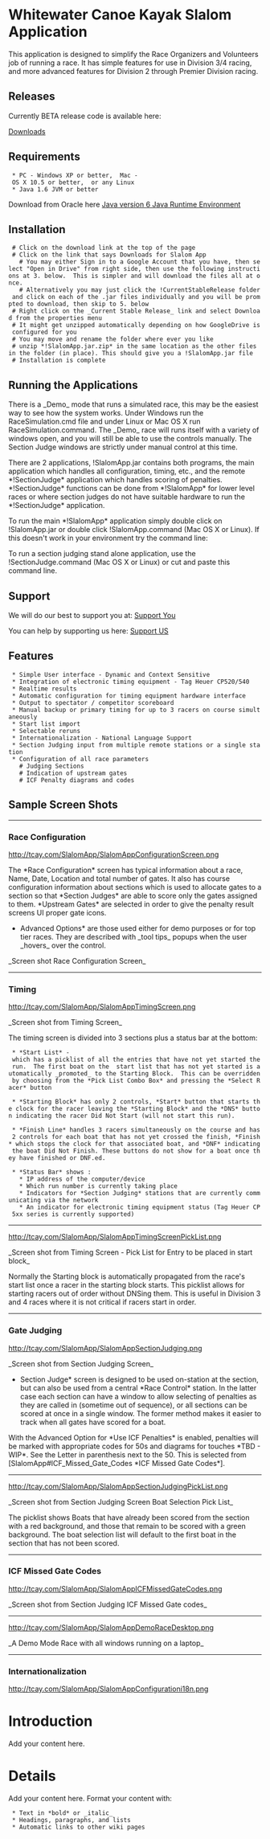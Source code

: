 =Whitewater Canoe Kayak Slalom Application=

This application is designed to simplify the Race Organizers and Volunteers job of running a race.  It has simple features for use in Division 3/4 racing, and more advanced features for Division 2 through Premier Division racing. 

==Releases==

Currently BETA release code is available here:

[https://drive.google.com/folderview?id=0B0uX48lguh9aSmpVbnlNbDF1d1E&usp=sharing Downloads]


==Requirements==
  * PC - Windows XP or better,  Mac - OS X 10.5 or better,  or any Linux
  * Java 1.6 JVM or better

Download from Oracle here [http://www.oracle.com/technetwork/java/javase/downloads/jre6-downloads-1637595.html Java version 6 Java Runtime Environment]

==Installation==
  # Click on the download link at the top of the page
  # Click on the link that says Downloads for Slalom App
    # You may either Sign in to a Google Account that you have, then select "Open in Drive" from right side, then use the following instructions at 3. below.  This is simpler and will download the files all at once.
    # Alternatively you may just click the !CurrentStableRelease folder and click on each of the .jar files individually and you will be prompted to download, then skip to 5. below
  # Right click on the _Current Stable Release_ link and select Download from the properties menu
  # It might get unzipped automatically depending on how GoogleDrive is configured for you
  # You may move and rename the folder where ever you like
  # unzip *!SlalomApp.jar.zip* in the same location as the other files in the folder (in place). This should give you a !SlalomApp.jar file
  # Installation is complete

==Running the Applications==
There is a _Demo_ mode that runs a simulated race, this may be the easiest way to see how the system works.   Under Windows run the RaceSimulation.cmd file and under Linux or Mac OS X run RaceSimulation.command.  The _Demo_ race will runs itself with a variety of windows open, and you will still be able to use the controls manually.  The Section Judge windows are strictly under manual control at this time.

There are 2 applications, !SlalomApp.jar contains both programs, the main application which handles all configuration, timing, etc., and the remote *!SectionJudge* application  which handles scoring of penalties.  *!SectionJudge* functions can be done from *!SlalomApp* for lower level races or where section judges do not have suitable hardware to run the *!SectionJudge* application.
 
To run the main *!SlalomApp* application simply double click on !SlalomApp.jar or double click  !SlalomApp.command (Mac OS X or Linux).  If this doesn't work in your environment try the command line:

{{{java -jar SlalomApp.jar}}}

To run a section judging stand alone application, use the !SectionJudge.command (Mac OS X or Linux) or cut and paste this command line.

{{{java -cp SlalomApp.jar com.tcay.slalom.UI.client.SectionJudgeClient}}}

==Support==

We will do our best to support you at:
[https://groups.google.com/forum/#!forum/ww-canoe-kayak-slalom-discuss Support You]

You can help by supporting us here:
[http://tcay.com/SlalomApp/PayPalDonationForSlalomApp.html Support US]


==Features==
  * Simple User interface - Dynamic and Context Sensitive
  * Integration of electronic timing equipment - Tag Heuer CP520/540
  * Realtime results
  * Automatic configuration for timing equipment hardware interface
  * Output to spectator / competitor scoreboard
  * Manual backup or primary timing for up to 3 racers on course simultaneously
  * Start list import
  * Selectable reruns
  * Internationalization - National Language Support
  * Section Judging input from multiple remote stations or a single station 
  * Configuration of all race parameters
    # Judging Sections
    # Indication of upstream gates
    # ICF Penalty diagrams and codes




==Sample Screen Shots==
----
===Race Configuration===

http://tcay.com/SlalomApp/SlalomAppConfigurationScreen.png

The *Race Configuration* screen has typical information about a race, Name, Date, Location and total number of gates. It also has course configuration information about sections which is used to allocate gates to a section so that *Section Judges* are able to score only the gates assigned to them.   *Upstream Gates* are selected in order to give the penalty result screens UI proper gate icons.

*Advanced Options* are those used either for demo purposes or for top tier races.  They are  described with _tool tips_ popups when the user _hovers_ over the control.


_Screen shot Race Configuration Screen_


----

===Timing===

http://tcay.com/SlalomApp/SlalomAppTimingScreen.png

_Screen shot from Timing Screen_


The timing screen is divided into 3 sections plus a status bar at the bottom:
  * *Start List* - which has a picklist of all the entries that have not yet started the run.  The first boat on the  start list that has not yet started is automatically _promoted_ to the Starting Block.  This can be overridden by choosing from the *Pick List Combo Box* and pressing the *Select Racer* button 

  * *Starting Block* has only 2 controls, *Start* button that starts the clock for the racer leaving the *Starting Block* and the *DNS* button indicating the racer Did Not Start (will not start this run).

  * *Finish Line* handles 3 racers simultaneously on the course and has 2 controls for each boat that has not yet crossed the finish, *Finish* which stops the clock for that associated boat, and *DNF* indicating the boat Did Not Finish. These buttons do not show for a boat once they have finished or DNF.ed.

  * *Status Bar* shows : 
    * IP address of the computer/device
    * Which run number is currently taking place 
    * Indicators for *Section Judging* stations that are currently communicating via the network
    * An indicator for electronic timing equipment status (Tag Heuer CP 5xx series is currently supported) 

----

http://tcay.com/SlalomApp/SlalomAppTimingScreenPickList.png

_Screen shot from Timing Screen - Pick List for Entry to be placed in start block_

Normally the Starting block is automatically propagated from the race's start list once a racer in the starting block starts.  This picklist allows for starting racers out of order without DNSing them.  This is useful in Division 3 and 4 races where it is not critical if racers start in order.

----

===Gate Judging===


http://tcay.com/SlalomApp/SlalomAppSectionJudging.png

_Screen shot from Section Judging Screen_

*Section Judge* screen is designed to be used on-station at the section, but can also be used from a central *Race Control* station.  In the latter case each section can have a window to allow selecting of penalties as they are called in (sometime out of sequence), or all sections can be scored at once in a single window. The former method makes it easier to track when all gates have scored for a boat. 

With the Advanced Option for *Use ICF Penalties* is enabled, penalties will be marked with appropriate codes for 50s and diagrams for touches *TBD - WIP*.  See the Letter in parenthesis next to the 50.  This is selected from [SlalomApp#ICF_Missed_Gate_Codes *ICF Missed Gate Codes*].




----

http://tcay.com/SlalomApp/SlalomAppSectionJudgingPickList.png

_Screen shot from Section Judging Screen Boat Selection Pick List_


The picklist shows Boats that have already been scored from the section with a red background, and those that remain to be scored with a green background.  The boat selection list will default to the first boat in the section that has not been scored.  

----

===ICF Missed Gate Codes===

http://tcay.com/SlalomApp/SlalomAppICFMissedGateCodes.png

_Screen shot from Section Judging ICF Missed Gate codes_


----

http://tcay.com/SlalomApp/SlalomAppDemoRaceDesktop.png

_A Demo Mode Race with all windows running on a laptop_


----

===Internationalization===

http://tcay.com/SlalomApp/SlalomAppConfigurationi18n.png




<wiki:comment>

= Introduction =

Add your content here.


= Details =

Add your content here.  Format your content with:
  * Text in *bold* or _italic_
  * Headings, paragraphs, and lists
  * Automatic links to other wiki pages

</wiki:comment>